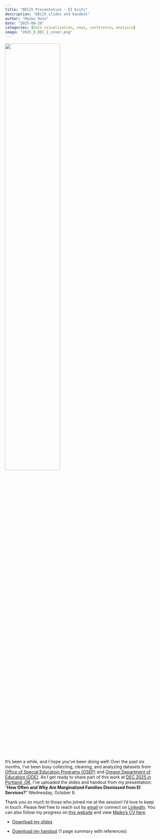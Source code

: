 ```yaml
---
title: "DEC25 Presentation - EI Exits"
description: "DEC25 slides and handout"
author: "Maiko Hata"
date: "2025-09-28"
categories: [data visualization, news, conference, analysis]
image: "2025_9_DEC_1_cover.png"
---
```


![](2025_9_DEC_1_cover.png){fig-align="center" width="60%"}

It’s been a while, and I hope you’ve been doing well! Over the past six months, I’ve been busy collecting, cleaning, and analyzing datasets from [Office of Special Education Programs (OSEP)](https://data.ed.gov/dataset/idea-section-618-data-products-static-tables-part-c) and [Oregon Department of Education (ODE)](https://www.oregon.gov/ode/Pages/default.aspx). As I get ready to share part of this work at [DEC 2025 in Portland, OR](https://www.decconference.org/), I’ve uploaded the slides and handout from my presentation: “**How Often and Why Are Marginalized Families Dismissed from EI Services?**” Wednesday, October 8.

Thank you so much to those who joined me at the session! I’d love to keep in touch. Please feel free to reach out by [email](mailto:hata@uoregon.edu) or connect on [LinkedIn](https://www.linkedin.com/in/maikohata/). You can also follow my progress on [this website](https://maihata.github.io/finalproj/) and view [Maiko's CV here](Maiko_CV_26.pdf).

-   [Download my slides](DEC25_EIExits_presentation.pdf)

-   [Download my handout](DEC25_EIExits_handout.pdf) (1 page summary with references)
